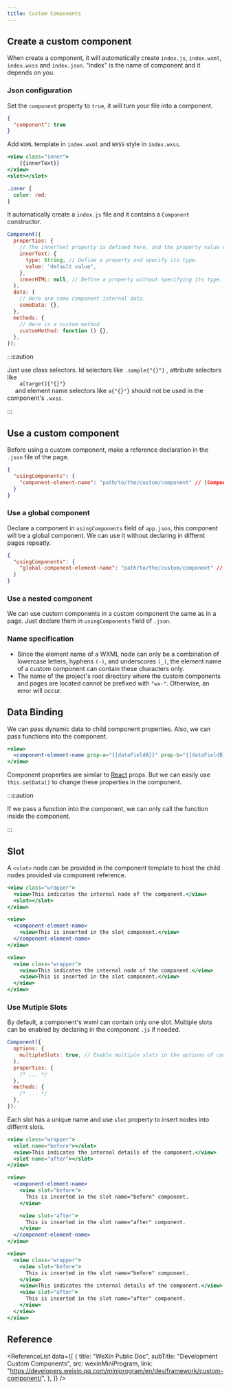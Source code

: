 ```yaml
---
title: Custom Components
---
```



## Create a custom component

When create a component, it will automatically create `index.js`, `index.wxml`, `index.wxss` and `index.json`. "index" is the name of component and it depends on you.

### Json configuration

Set the `component` property to `true`, it will turn your file into a component.

```json title="index.json"
{
  "component": true
}
```

Add `WXML` template in `index.wxml` and `WXSS` style in `index.wxss`.

```jsx title="index.wxml"
<view class="inner">
    {{innerText}}
</view>
<slot></slot>
```

```css title="index.wxss"
.inner {
  color: red;
}
```

It automatically create a `index.js` file and it contains a `Component` constructor.

```javascript {4-8,12,16} title="index.js" showLineNumbers
Component({
  properties: {
    // The innerText property is defined here, and the property value can be specified when the component is used.
    innerText: {
      type: String, // Define a property and specify its type.
      value: "default value",
    },
    innerHTML: null, // Define a property without specifying its type.
  },
  data: {
    // Here are some component internal data.
    someData: {},
  },
  methods: {
    // Here is a custom method.
    customMethod: function () {},
  },
});
```

<!-- TODO Add selectors link --->

:::caution

<p>
  <TextHighlight>Just use class selectors</TextHighlight>. Id selectors like
  <code>.sample{"{}"}</code> , attribute selectors like <code>
    a[target]{"{}"}
  </code> and element name selectors like <code>a{"{}"}</code> should not be used
  in the component's
  <code>.wxss</code>.
</p>

:::

## Use a custom component

Before using a custom component, make a reference declaration in the `.json` file of the page.

```json title="index.json"
{
  "usingComponents": {
    "component-element-name": "path/to/the/custom/component" // [Component Name] : [Path]
  }
}
```

### Use a global component

Declare a component in `usingComponents` field of `app.json`, this component will be a global component. We can use it without declaring in differnt pages repeatly.

```json title="app.json"
{
  "usingComponents": {
    "global-component-element-name": "path/to/the/custom/component" // [Component Name] : [Path]
  }
}
```

### Use a nested component

We can use custom components in a custom component the same as in a page. Just declare them in `usingComponents` field of `.json`.

### Name specification

- Since the element name of a WXML node can only be a combination of <TextHighlight>lowercase letters</TextHighlight>, <TextHighlight>hyphens</TextHighlight> `(-)`, and <TextHighlight>underscores</TextHighlight> `(_)`, the element name of a custom component can contain these characters only.
- The name of the project's root directory where the custom components and pages are located cannot be prefixed with `"wx-"`. Otherwise, an error will occur.

## Data Binding

We can pass dynamic data to child component properties. Also, we can pass functions into the component.

```jsx title="page.wxml"
<view>
  <component-element-name prop-a="{{dataFieldA}}" prop-b="{{dataFieldB}}" />
</view>
```

Component properties are similar to [React](/docs/react) props. But we can easily use `this.setData()` to change these properties in the component.

:::caution

If we pass a function into the component, we can only call the function inside the component.

:::

## Slot

A `<slot>` node can be provided in the component template to host the child nodes provided via component reference.

```jsx {3} title="component.wxml" showLineNumbers
<view class="wrapper">
  <view>This indicates the internal node of the component.</view>
  <slot></slot>
</view>
```

```jsx {3} title="page.wxml" showLineNumbers
<view>
  <component-element-name>
    <view>This is inserted in the slot component.</view>
  </component-element-name>
</view>
```

```jsx {4} title="render-result.wxml" showLineNumbers
<view>
  <view class="wrapper">
    <view>This indicates the internal node of the component.</view>
    <view>This is inserted in the slot component.</view>
  </view>
</view>
```

### Use Mutiple Slots

By default, a component's wxml can contain only one slot. Multiple slots can be enabled by declaring in the component `.js` if needed.

```jsx {3} title="component.js" showLineNumbers
Component({
  options: {
    multipleSlots: true, // Enable multiple slots in the options of component definition.
  },
  properties: {
    /* ... */
  },
  methods: {
    /* ... */
  },
});
```

Each slot has <TextHighlight>a unique name</TextHighlight> and use `slot` property to insert nodes into differnt slots.

```jsx {2,4} title="component.wxml" showLineNumbers
<view class="wrapper">
  <slot name="before"></slot>
  <view>This indicates the internal details of the component.</view>
  <slot name="after"></slot>
</view>
```

```jsx {3-5,7-9} title="page.wxml" showLineNumbers
<view>
  <component-element-name>
    <view slot="before">
      This is inserted in the slot name="before" component.
    </view>

    <view slot="after">
      This is inserted in the slot name="after" component.
    </view>
  </component-element-name>
</view>
```

```jsx {3-5,7-9} title="render-result.wxml" showLineNumbers
<view>
  <view class="wrapper">
    <view slot="before">
      This is inserted in the slot name="before" component.
    </view>
    <view>This indicates the internal details of the component.</view>
    <view slot="after">
      This is inserted in the slot name="after" component.
    </view>
  </view>
</view>
```

## Reference

<ReferenceList
  data={[
    {
      title: "WeXin Public Doc",
      subTitle: "Development Custom Components",
      src: wexinMiniProgram,
      link: "https://developers.weixin.qq.com/miniprogram/en/dev/framework/custom-component/",
    },
  ]}
/>
